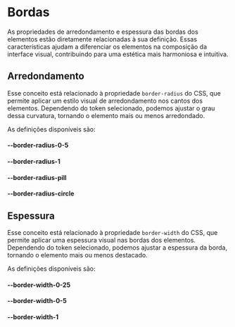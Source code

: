 
<Meta title="Tokens/Borda" />

# Bordas

As propriedades de arredondamento e espessura das bordas dos elementos estão diretamente
relacionadas à sua definição. Essas características ajudam a diferenciar os elementos na
composição da interface visual, contribuindo para uma estética mais harmoniosa e intuitiva.

## Arredondamento

Esse conceito está relacionado à propriedade `border-radius` do CSS, que permite aplicar um
estilo visual de arredondamento nos cantos dos elementos. Dependendo do token selecionado,
podemos ajustar o grau dessa curvatura, tornando o elemento mais ou menos arredondado.

As definições disponíveis são:

#### --border-radius-0-5

<BorderRadiusDocs borderRadius="--border-radius-0-5" />

#### --border-radius-1

<BorderRadiusDocs borderRadius="--border-radius-1" />

#### --border-radius-pill

<BorderRadiusDocs borderRadius="--border-radius-pill" />

#### --border-radius-circle

<BorderRadiusDocs borderRadius="--border-radius-circle" />

## Espessura

Esse conceito está relacionado à propriedade `border-width` do CSS, que permite aplicar uma
espessura visual nas bordas dos elementos. Dependendo do token selecionado, podemos ajustar
a espessura da borda, tornando o elemento mais ou menos destacado.

As definições disponíveis são:

#### --border-width-0-25

<BorderWidthDocs borderWidth="--border-width-0-25" />

#### --border-width-0-5

<BorderWidthDocs borderWidth="--border-width-0-5" />

#### --border-width-1

<BorderWidthDocs borderWidth="--border-width-1" />
